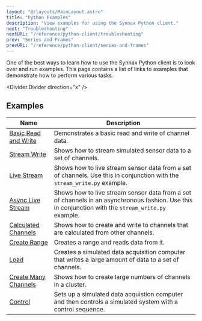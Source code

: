 ```yaml
---
layout: "@/layouts/MainLayout.astro"
title: "Python Examples"
description: "View examples for using the Synnax Python client."
next: "Troubleshooting"
nextURL: "/reference/python-client/troubleshooting"
prev: "Series and Frames"
prevURL: "/reference/python-client/series-and-frames"
---
```



One of the best ways to learn how to use the Synnax Python client is to look over and
run examples. This page contains a list of links to examples that demonstrate how to
perform various tasks.

<Divider.Divider direction="x" />

## Examples

| Name                                                                                                              | Description                                                                                                                                         |
| ----------------------------------------------------------------------------------------------------------------- | --------------------------------------------------------------------------------------------------------------------------------------------------- |
| [Basic Read and Write](https://github.com/synnaxlabs/synnax/tree/main/client/py/examples/basic_read_write.py)     | Demonstrates a basic read and write of channel data.                                                                                                |
| [Stream Write](https://github.com/synnaxlabs/synnax/tree/main/client/py/examples/stream_write.py)                 | Shows how to stream simulated sensor data to a set of channels.                                                                                     |
| [Live Stream](https://github.com/synnaxlabs/synnax/tree/main/client/py/examples/live_stream.py)                   | Shows how to live stream sensor data from a set of channels. Use this in conjunction with the `stream_write.py` example.                            |
| [Async Live Stream](https://github.com/synnaxlabs/synnax/tree/main/client/py/examples/live_stream_async.py)       | Shows how to live stream sensor data from a set of channels in an asynchronous fashion. Use this in conjunction with the `stream_write.py` example. |
| [Calculated Channels](https://github.com/synnaxlabs/synnax/tree/main/client/py/examples/calculated_channels.py)   | Shows how to create and write to channels that are calculated from other channels.                                                                  |
| [Create Range](https://github.com/synnaxlabs/synnax/tree/main/client/py/examples/create_range.py)                 | Creates a range and reads data from it.                                                                                                             |
| [Load](https://github.com/synnaxlabs/synnax/tree/main/client/py/examples/load.py)                                 | Creates a simulated data acquisition computer that writes a large amount of data to a set of channels.                                              |
| [Create Many Channels](https://github.com/synnaxlabs/synnax/tree/main/client/py/examples/create_many_channels.py) | Shows how to create large numbers of channels in a cluster.                                                                                         |
| [Control](https://github.com/synnaxlabs/synnax/tree/main/client/py/examples/control)                              | Sets up a simulated data acquistion computer and then controls a simulated system with a control sequence.                                          |

